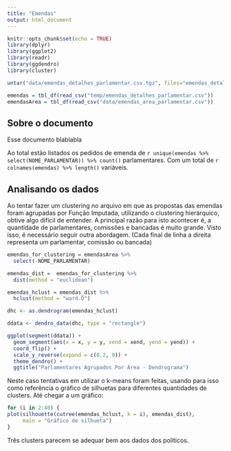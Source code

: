 ```yaml
---
title: "Emendas"
output: html_document
---
```


```r
knitr::opts_chunk$set(echo = TRUE)
library(dplyr)
library(ggplot2)
library(readr)
library(ggdendro)
library(cluster)

untar("data/emendas_detalhes_parlamentar.csv.tgz", files="emendas_detalhes_parlamentar.csv", exdir="temp")

emendas = tbl_df(read_csv("temp/emendas_detalhes_parlamentar.csv"))
emendasArea = tbl_df(read_csv("data/emendas_area_parlamentar.csv"))
```

## Sobre o documento

Esse documento blablabla

Ao total estão listados os pedidos de emenda de `r unique(emendas %>% select(NOME_PARLAMENTAR)) %>% count()` parlamentares. Com um total de `r colnames(emendas) %>% length()` variáveis.

## Analisando os dados
Ao tentar fazer um clustering no arquivo em que as propostas das emendas foram agrupadas por Função Imputada, utilizando o clustering hierárquico, obtive algo difícil de entender. A principal razão para isto acontecer é, a quantidade de parlamentares, comissões e bancadas é muito grande. Visto isso, é necessário seguir outra abordagem. (Cada final de linha a direita representa um parlamentar, comissão ou bancada)
```r
emendas_for_clustering = emendasArea %>% 
  select(-NOME_PARLAMENTAR)

emendas_dist =  emendas_for_clustering %>% 
  dist(method = "euclidean")

emendas_hclust = emendas_dist %>% 
  hclust(method = "ward.D")

dhc <- as.dendrogram(emendas_hclust)

ddata <- dendro_data(dhc, type = "rectangle")

ggplot(segment(ddata)) + 
  geom_segment(aes(x = x, y = y, xend = xend, yend = yend)) + 
  coord_flip() +
  scale_y_reverse(expand = c(0.2, 0)) +
  theme_dendro() +
  ggtitle("Parlamentares Agrupados Por Área - Dendrograma")
```

Neste caso tentativas em utilizar o k-means foram feitas, usando para isso como referência o gráfico de silhuetas para diferentes quantidades de clusters. Até chegar a um gráfico:

```r
for (i in 2:40) {
plot(silhouette(cutree(emendas_hclust, k = i), emendas_dist),
     main = "Gráfico de silhueta")
}
```

Três clusters parecem se adequar bem aos dados dos políticos.






